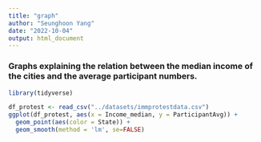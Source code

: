```yaml
---
title: "graph"
author: "Seunghoon Yang"
date: "2022-10-04"
output: html_document
---
```


### Graphs explaining the relation between the median income of the cities and the average participant numbers.

```r
library(tidyverse)

df_protest <- read_csv("../datasets/immprotestdata.csv")
ggplot(df_protest, aes(x = Income_median, y = ParticipantAvg)) +
  geom_point(aes(color = State)) +
  geom_smooth(method = 'lm', se=FALSE)

```
